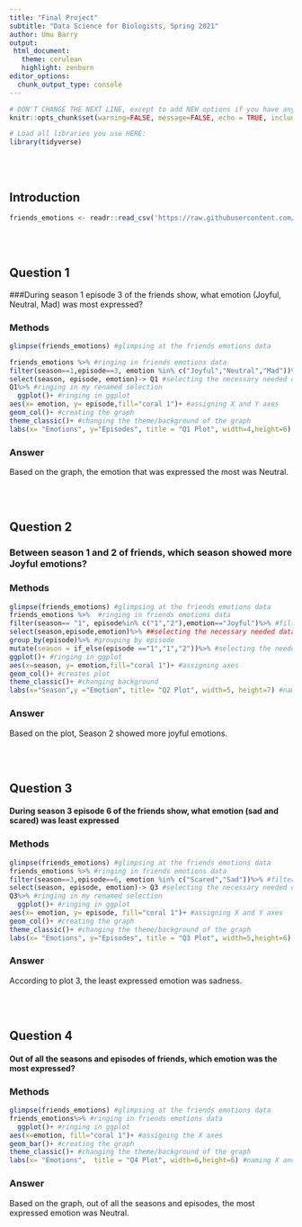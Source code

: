 ```yaml
---
title: "Final Project"
subtitle: "Data Science for Biologists, Spring 2021"
author: Umu Barry
output:
 html_document:
   theme: cerulean
   highlight: zenburn
editor_options: 
  chunk_output_type: console
---
```


```r
# DON'T CHANGE THE NEXT LINE, except to add NEW options if you have any.
knitr::opts_chunk$set(warning=FALSE, message=FALSE, echo = TRUE, include = TRUE)

# Load all libraries you use HERE:
library(tidyverse)
```

<br><br>

## Introduction

```r
friends_emotions <- readr::read_csv('https://raw.githubusercontent.com/rfordatascience/tidytuesday/master/data/2020/2020-09-08/friends_emotions.csv')

```

<br><br>

## Question 1

###During season 1 episode 3 of the friends show, what emotion (Joyful, Neutral, Mad) was most expressed?

### Methods

```r
glimpse(friends_emotions) #glimpsing at the friends emotions data

friends_emotions %>% #ringing in friends emotions data
filter(season==1,episode==3, emotion %in% c("Joyful","Neutral","Mad"))%>% #filtering the season and episode I'm looking at, while also selecting three emotions
select(season, episode, emotion)-> Q1 #selecting the necessary needed data
Q1%>% #ringing in my renamed selection
  ggplot()+ #ringing in ggplot
aes(x= emotion, y= episode,fill="coral 1")+ #assigning X and Y axes
geom_col()+ #creating the graph 
theme_classic()+ #changing the theme/background of the graph 
labs(x= "Emotions", y="Episodes", title = "Q1 Plot", width=4,height=6) #naming X and Y axes, adding a title and the height and width. 

```


### Answer

Based on the graph, the emotion that was expressed the most was Neutral. 


<br><br>

## Question 2

### Between season 1 and 2 of friends, which season showed more Joyful emotions?

### Methods

```r
glimpse(friends_emotions) #glimpsing at the friends emotions data
friends_emotions %>%  #ringing in friends emotions data
filter(season== "1", episode%in% c("1","2"),emotion=="Joyful")%>% #filtering the needed seasons, episodes, and emotions
select(season,episode,emotion)%>% ##selecting the necessary needed data
group_by(episode)%>% #grouping by episode
mutate(season = if_else(episode =="1","1","2"))%>% #selecting the needed episodes
ggplot()+ #ringing in ggplot
aes(x=season, y= emotion,fill="coral 1")+ #assigning axes
geom_col()+ #creates plot
theme_classic()+ #changing background
labs(x="Season",y ="Emotion", title= "Q2 Plot", width=5, height=7) #naming X and Y axes, adding a title and the height and width. 
```

### Answer
Based on the plot, Season 2 showed more joyful emotions.


<br><br>

## Question 3

#### During season 3 episode 6 of the friends show, what emotion (sad and scared) was least expressed

### Methods

```r
glimpse(friends_emotions) #glimpsing at the friends emotions data
friends_emotions %>% #ringing in friends emotions data
filter(season==3,episode==6, emotion %in% c("Scared","Sad"))%>% #filtering the needed seasons, episodes, and emotions
select(season, episode, emotion)-> Q3 #selecting the necessary needed data
Q3%>% #ringing in my renamed selection
  ggplot()+ #ringing in ggplot
aes(x= emotion, y= episode, fill="coral 1")+ #assigning X and Y axes
geom_col()+ #creating the graph 
theme_classic()+ #changing the theme/background of the graph 
labs(x= "Emotions", y="Episodes", title = "Q3 Plot", width=5,height=6) #naming X and Y axes, adding a title and the height and width. 

```

### Answer

According to plot 3, the least expressed emotion was sadness. 


<br><br>

## Question 4

#### Out of all the seasons and episodes of friends, which emotion was the most expressed?

### Methods

```r
glimpse(friends_emotions) #glimpsing at the friends emotions data
friends_emotions%>% #ringing in friends emotions data
  ggplot()+ #ringing in ggplot
aes(x=emotion, fill="coral 1")+ #assigning the X axes
geom_bar()+ #creating the graph 
theme_classic()+ #changing the theme/background of the graph 
labs(x= "Emotions",  title = "Q4 Plot", width=6,height=6) #naming X and Y axes, adding a title and the height and width. 


```

### Answer

Based on the graph, out of all the seasons and episodes, the most expressed emotion was Neutral. 
